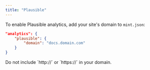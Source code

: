 ```yaml
---
title: "Plausible"
---
```


To enable Plausible analytics, add your site's domain to `mint.json`:

<CodeGroup>

```json mint.json
"analytics": {
    "plausible": {
        "domain": "docs.domain.com"
    }
}
```

</CodeGroup>

<Info>
    Do not include `http://` or `https://` in your domain.
</Info>
</fileContent>
